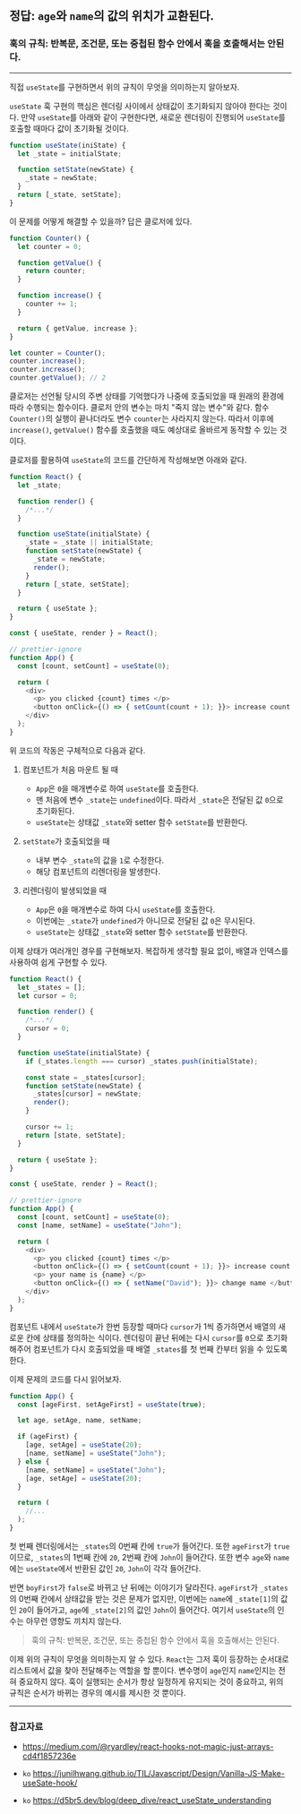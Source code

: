 
## 정답: `age`와 `name`의 값의 위치가 교환된다.

<Counter />

### 훅의 규칙: 반복문, 조건문, 또는 중첩된 함수 안에서 훅을 호출해서는 안된다.

---

직접 `useState`를 구현하면서 위의 규칙이 무엇을 의미하는지 알아보자.

`useState` 훅 구현의 핵심은 렌더링 사이에서 상태값이 초기화되지 않아야 한다는 것이다. 만약 `useState`를 아래와 같이 구현한다면, 새로운 렌더링이 진행되어 `useState`를 호출할 때마다 값이 초기화될 것이다.

```js showLineNumbers title="wrong.js"
function useState(iniState) {
  let _state = initialState;

  function setState(newState) {
    _state = newState;
  }
  return [_state, setState];
}
```

이 문제를 어떻게 해결할 수 있을까? 답은 클로저에 있다.

```js showLineNumbers title="closureExample.js"
function Counter() {
  let counter = 0;

  function getValue() {
    return counter;
  }

  function increase() {
    counter += 1;
  }

  return { getValue, increase };
}

let counter = Counter();
counter.increase();
counter.increase();
counter.getValue(); // 2
```

클로저는 선언될 당시의 주변 상태를 기억했다가 나중에 호출되었을 때 원래의 환경에 따라 수행되는 함수이다. 클로저 안의 변수는 마치 "죽지 않는 변수"와 같다. 함수 `Counter()`의 실행이 끝나더라도 변수 `counter`는 사라지지 않는다. 따라서 이후에 `increase()`, `getValue()` 함수를 호출했을 때도 예상대로 올바르게 동작할 수 있는 것이다.

클로저를 활용하여 `useState`의 코드를 간단하게 작성해보면 아래와 같다.

```js showLineNumbers title="src/core/React.js"
function React() {
  let _state;

  function render() {
    /*...*/
  }

  function useState(initialState) {
    _state = _state || initialState;
    function setState(newState) {
      _state = newState;
      render();
    }
    return [_state, setState];
  }

  return { useState };
}
```

```js showLineNumbers title="src/App.js"
const { useState, render } = React();

// prettier-ignore
function App() {
  const [count, setCount] = useState(0);

  return (
    <div>
      <p> you clicked {count} times </p>
      <button onClick={() => { setCount(count + 1); }}> increase count </button>
    </div>
  );
}
```

위 코드의 작동은 구체적으로 다음과 같다.

1. 컴포넌트가 처음 마운트 될 때

   - `App`은 `0`을 매개변수로 하여 `useState`를 호출한다.
   - 맨 처음에 변수 `_state`는 `undefined`이다. 따라서 `_state`은 전달된 값 `0`으로 초기화된다.
   - `useState`는 상태값 `_state`와 setter 함수 `setState`를 반환한다.

2. `setState`가 호출되었을 때

   - 내부 변수 `_state`의 값을 `1`로 수정한다.
   - 해당 컴포넌트의 리렌더링을 발생한다.

3. 리렌더링이 발생되었을 때
   - `App`은 `0`을 매개변수로 하여 다시 `useState`를 호출한다.
   - 이번에는 `_state`가 `undefined`가 아니므로 전달된 값 `0`은 무시된다.
   - `useState`는 상태값 `_state`와 setter 함수 `setState`를 반환한다.

이제 상태가 여러개인 경우를 구현해보자. 복잡하게 생각할 필요 없이, 배열과 인덱스를 사용하여 쉽게 구현할 수 있다.

```js showLineNumbers title="src/core/React.js"
function React() {
  let _states = [];
  let cursor = 0;

  function render() {
    /*...*/
    cursor = 0;
  }

  function useState(initialState) {
    if (_states.length === cursor) _states.push(initialState);

    const state = _states[cursor];
    function setState(newState) {
      _states[cursor] = newState;
      render();
    }

    cursor += 1;
    return [state, setState];
  }

  return { useState };
}
```

```js showLineNumbers title="src/App.js"
const { useState, render } = React();

// prettier-ignore
function App() {
  const [count, setCount] = useState(0);
  const [name, setName] = useState("John");

  return (
    <div>
      <p> you clicked {count} times </p>
      <button onClick={() => { setCount(count + 1); }}> increase count </button>
      <p> your name is {name} </p>
      <button onClick={() => { setName("David"); }}> change name </button>
    </div>
  );
}
```

컴포넌트 내에서 `useState`가 한번 등장할 때마다 `cursor`가 1씩 증가하면서 배열의 새로운 칸에 상태를 정의하는 식이다. 렌더링이 끝난 뒤에는 다시 `cursor`를 `0`으로 초기화 해주어 컴포넌트가 다시 호출되었을 때 배열 `_states`를 첫 번째 칸부터 읽을 수 있도록 한다.

이제 문제의 코드를 다시 읽어보자.

```js showLineNumbers
function App() {
  const [ageFirst, setAgeFirst] = useState(true);

  let age, setAge, name, setName;

  if (ageFirst) {
    [age, setAge] = useState(20);
    [name, setName] = useState("John");
  } else {
    [name, setName] = useState("John");
    [age, setAge] = useState(20);
  }

  return (
    //...
  );
}
```

첫 번째 렌더링에서는 `_states`의 0번째 칸에 `true`가 들어간다. 또한 `ageFirst`가 `true`이므로, `_states`의 1번째 칸에 `20`, 2번째 칸에 `John`이 들어간다. 또한 변수 `age`와 `name`에는 `useState`에서 반환된 값인 `20`, `John`이 각각 들어간다.

반면 `boyFirst`가 `false`로 바뀌고 난 뒤에는 이야기가 달라진다. `ageFirst`가 `_states`의 0번째 칸에서 상태값을 받는 것은 문제가 없지만, 이번에는 `name`에 `_state[1]`의 값인 `20`이 들어가고, `age`에 `_state[2]`의 값인 `John`이 들어간다. 여기서 `useState`의 인수는 아무런 영향도 끼치지 않는다.

> 훅의 규칙: 반복문, 조건문, 또는 중첩된 함수 안에서 훅을 호출해서는 안된다.

이제 위의 규칙이 무엇을 의미하는지 알 수 있다. `React`는 그저 훅이 등장하는 순서대로 리스트에서 값을 찾아 전달해주는 역할을 할 뿐이다. 변수명이 `age`인지 `name`인지는 전혀 중요하지 않다. 훅이 실행되는 순서가 항상 일정하게 유지되는 것이 중요하고, 위의 규칙은 순서가 바뀌는 경우의 예시를 제시한 것 뿐이다.

---

### 참고자료

- https://medium.com/@ryardley/react-hooks-not-magic-just-arrays-cd4f1857236e

- `ko` https://junilhwang.github.io/TIL/Javascript/Design/Vanilla-JS-Make-useSate-hook/

- `ko` https://d5br5.dev/blog/deep_dive/react_useState_understanding
